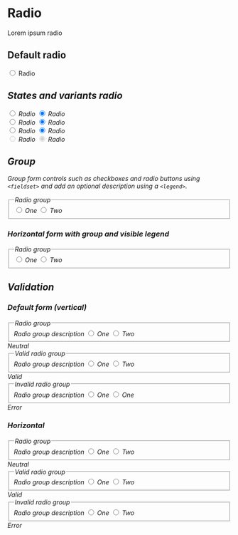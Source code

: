 
<Meta title="Components/Form/Elements/Radio button" />

# Radio

Lorem ipsum radio

## Default radio
<Canvas>
  <label class="form-control">
    <input type="radio"/>
    <span>Radio</span><i/>
  </label>
</Canvas>

## States and variants radio
<Canvas>
  <form>
    <label class="form-control">
      <input type="radio" name="default"/>
      <span>Radio</span><i/>
    </label>
    <label class="form-control">
      <input type="radio" name="default"checked/>
      <span>Radio</span><i/>
    </label>
  </form>
  <form>
    <label class="form-control">
      <input type="radio" name="valid" class="is-valid"/>
      <span>Radio</span><i/>
    </label>
    <label class="form-control">
      <input type="radio" name="valid" class="is-valid" checked/>
      <span>Radio</span><i/>
    </label>
  </form>
  <form>
    <label class="form-control">
      <input type="radio" name="invalid" class="is-invalid"/>
      <span>Radio</span><i/>
    </label>
    <label class="form-control">
      <input type="radio" name="invalid" class="is-invalid" checked/>
      <span>Radio</span><i/>
    </label>
  </form>
  <form>
    <label class="form-control">
      <input type="radio" name="disabled" disabled />
      <span>Radio</span><i/>
    </label>
    <label class="form-control">
      <input type="radio" name="disabled" disabled checked/>
      <span>Radio</span><i/>
    </label>
  </form>
</Canvas>

## Group
Group form controls such as checkboxes and radio buttons using `<fieldset>` and add an optional description using a `<legend>`.

<Canvas>
  <form>
    <div class="form-group">
      <fieldset>
        <legend class="sr-only">Radio group</legend>
        <label class="form-control">
          <input type="radio" name="radioGroup"/>
          <span>One</span><i/>
        </label>
        <label class="form-control">
          <input type="radio" name="radioGroup"/>
          <span>Two</span><i/>
        </label>
      </fieldset>
    </div>
  </form>
</Canvas>

### Horizontal form with group and visible legend
<Canvas>
  <form class="horizontal">
    <div class="form-group">
      <fieldset aria-describedby="radioGroupHelp">
        <legend>Radio group</legend>
        <label class="form-control">
          <input type="radio" name="horizontal"/>
          <span>One</span><i/>
        </label>
        <label class="form-control">
          <input type="radio" name="horizontal"/>
          <span>Two</span><i/>
        </label>
      </fieldset>
    </div>
  </form>
</Canvas>



## Validation
### Default form (vertical)
<Canvas>
  <form>
    <div class="form-group">
      <fieldset aria-describedby="radioGroupHelp">
        <legend>Radio group</legend>
        <span id="radioGroupHelp" class="form-info">Radio group description</span>
        <label class="form-control">
          <input required type="radio" name="radioGroupNormal"/>
          <span>One</span><i/>
        </label>
        <label class="form-control">
          <input required type="radio" name="radioGroupNormal" required/>
          <span>Two</span><i/>
        </label>
      </fieldset>
      <span class="form-info">Neutral</span>
    </div>
    <div class="form-group">
      <fieldset aria-describedby="radioGroupHelp1" class="is-valid">
        <legend>Valid radio group</legend>
        <span id="radioGroupHelp1" class="form-info">Radio group description</span>
        <label class="form-control">
          <input required class="is-valid" name="radioGroupValid" type="radio"/>
          <span>One</span><i/>
        </label>
        <label class="form-control">
          <input required class="is-valid" name="radioGroupValid" type="radio" required/>
          <span>Two</span><i/>
        </label>
      </fieldset>
      <span class="form-info">Valid</span>
    </div>
    <div class="form-group">
      <fieldset aria-describedby="radioGroupHelp2" class="is-invalid">
        <legend>Invalid radio group</legend>
        <span class="form-info">Radio group description</span>
        <label class="form-control">
          <input required class="is-invalid" name="radioGroupInvalid" type="radio"/>
          <span>One</span><i/>
        </label>
        <label class="form-control">
          <input required class="is-invalid" name="radioGroupInvalid" type="radio" required/>
          <span>One</span><i/>
        </label>
      </fieldset>
      <span class="form-info">Error</span>
    </div>
  </form>
</Canvas>

### Horizontal
<Canvas>
  <form class="horizontal">
    <div class="form-group">
      <fieldset aria-describedby="radioGroupHelp">
        <legend>Radio group</legend>
        <span id="radioGroupHelp" class="form-info">Radio group description</span>
        <label class="form-control">
          <input required type="radio" name="radioGroupNormalHorizontal"/>
          <span>One</span><i/>
        </label>
        <label class="form-control">
          <input required type="radio" name="radioGroupNormalHorizontal" required/>
          <span>Two</span><i/>
        </label>
      </fieldset>
      <span class="form-info">Neutral</span>
    </div>
    <div class="form-group">
      <fieldset aria-describedby="radioGroupHelp1" class="is-valid">
        <legend>Valid radio group</legend>
        <span id="radioGroupHelp1" class="form-info">Radio group description</span>
        <label class="form-control">
          <input required class="is-valid" name="radioGroupValidHorizontal" type="radio"/>
          <span>One</span><i/>
        </label>
        <label class="form-control">
          <input required class="is-valid" name="radioGroupValidHorizontal" type="radio" required/>
          <span>Two</span><i/>
        </label>
      </fieldset>
      <span class="form-info">Valid</span>
    </div>
    <div class="form-group">
      <fieldset aria-describedby="radioGroupHelp2" class="is-invalid">
        <legend>Invalid radio group</legend>
        <span class="form-info">Radio group description</span>
        <label class="form-control">
          <input required class="is-invalid" name="radioGroupInvalidHorizontal" type="radio"/>
          <span>One</span><i/>
        </label>
        <label class="form-control">
          <input required class="is-invalid" name="radioGroupInvalidHorizontal" type="radio" required/>
          <span>Two</span><i/>
        </label>
      </fieldset>
      <span class="form-info">Error</span>
    </div>
  </form>
</Canvas>
